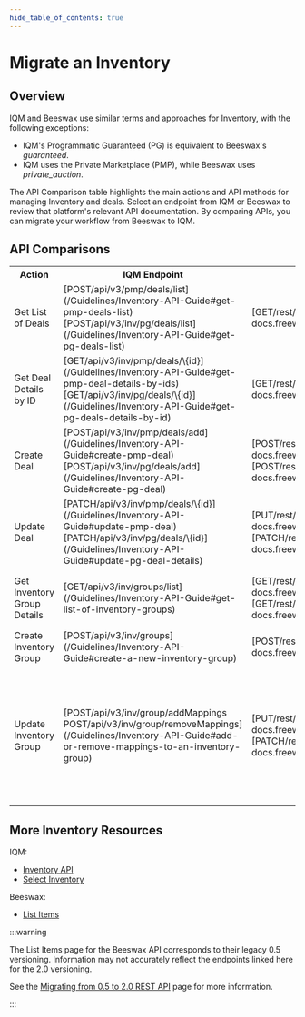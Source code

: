 ```yaml
---
hide_table_of_contents: true
---
```



# Migrate an Inventory

## Overview

IQM and Beeswax use similar terms and approaches for Inventory, with the following exceptions:

  * IQM's Programmatic Guaranteed (PG) is equivalent to Beeswax's <var>guaranteed</var>.
  * IQM uses the Private Marketplace (PMP), while Beeswax uses <var>private_auction</var>.

The API Comparison table highlights the main actions and API methods for managing Inventory and deals. Select an endpoint from IQM or Beeswax to review that platform's relevant API documentation. By comparing APIs, you can migrate your workflow from Beeswax to IQM.

## API Comparisons

<center>
<table className='endpointTable'>
<th>Action</th>
<th>IQM Endpoint</th>
<th style={{textWrap: 'nowrap' }}>Beeswax Endpoint</th>
<th>Notes</th>
<tr>
  <td>Get List of Deals</td>
  <td>[<span class="badge bar badge--success">POST</span><span class="path-text">/api/v3/pmp/deals/list</span>](/Guidelines/Inventory-API-Guide#get-pmp-deals-list) <br />[<span class="badge bar badge--success">POST</span><span class="path-text">/api/v3/inv/pg/deals/list</span>](/Guidelines/Inventory-API-Guide#get-pg-deals-list)</td>
  <td>[<span class="badge bar badge--primary">GET</span><span class="path-text">/rest/v2/deals</span>](https://api-docs.freewheel.tv/beeswax/v2.0/reference/listdeals)</td>
  <td>IQM endpoints return lists of deals available to customers (<var>owIds</var>) or to the user (<var>owId</var>).</td>
</tr>
<tr>
  <td>Get Deal Details by ID</td>
  <td>[<span class="badge bar badge--primary">GET</span><span class="path-text">/api/v3/inv/pmp/deals/\{id}</span>](/Guidelines/Inventory-API-Guide#get-pmp-deal-details-by-ids) <br />[<span class="badge bar badge--primary">GET</span><span class="path-text">/api/v3/inv/pg/deals/\{id}</span>](/Guidelines/Inventory-API-Guide#get-pg-deals-details-by-id)</td>
  <td>[<span class="badge bar badge--primary">GET</span><span class="path-text">/rest/v2/deals/\{id}</span>](https://api-docs.freewheel.tv/beeswax/v2.0/reference/retrievedeal)</td>
  <td rowSpan={3}>Beeswax endpoint specifies deal type with the <var>deal_type</var> parameter.</td>
</tr>
<tr>
  <td>Create Deal</td>
  <td>[<span class="badge bar badge--success">POST</span><span class="path-text">/api/v3/inv/pmp/deals/add</span>](/Guidelines/Inventory-API-Guide#create-pmp-deal) <br />[<span class="badge bar badge--success">POST</span><span class="path-text">/api/v3/inv/pg/deals/add</span>](/Guidelines/Inventory-API-Guide#create-pg-deal)</td>
  <td>[<span class="badge bar badge--success">POST</span><span class="path-text">/rest/v2/deals</span>](https://api-docs.freewheel.tv/beeswax/v2.0/reference/createdeal)<br />[<span class="badge bar badge--success">POST</span><span class="path-text">/rest/v2/deals/bulk</span>](https://api-docs.freewheel.tv/beeswax/v2.0/reference/bulkdeal-create)</td>
</tr>
<tr>
  <td>Update Deal</td>
  <td>[<span class="badge bar badge--info">PATCH</span><span class="path-text">/api/v3/inv/pmp/deals/\{id}</span>](/Guidelines/Inventory-API-Guide#update-pmp-deal) <br />[<span class="badge bar badge--info">PATCH</span><span class="path-text">/api/v3/inv/pg/deals/\{id}</span>](/Guidelines/Inventory-API-Guide#update-pg-deal-details)</td>
  <td>[<span class="badge bar badge--warning">PUT</span><span class="path-text">/rest/v2/deals/\{id}</span>](https://api-docs.freewheel.tv/beeswax/v2.0/reference/updatedeal)<br />[<span class="badge bar badge--info">PATCH</span><span class="path-text">/rest/v2/deals/\{id}</span>](https://api-docs.freewheel.tv/beeswax/v2.0/reference/partialupdatedeal)</td>
</tr>
<tr>
  <td>Get Inventory Group Details</td>
  <td>[<span class="badge bar badge--primary">GET</span><span class="path-text">/api/v3/inv/groups/list</span>](/Guidelines/Inventory-API-Guide#get-list-of-inventory-groups)</td>
  <td>[<span class="badge bar badge--primary">GET</span><span class="path-text">/rest/v2/custom-list-items</span>](https://api-docs.freewheel.tv/beeswax/v2.0/reference/listcustomlistitems)<br />[<span class="badge bar badge--primary">GET</span><span class="path-text">/rest/v2/custom-list-items/\{id}</span>](https://api-docs.freewheel.tv/beeswax/v2.0/reference/retrievecustomlistitem)</td>
  <td>IQM endpoint can return group by <var>id</var> or, if unspecified, all groups.</td>
</tr>
<tr>
  <td>Create Inventory Group</td>
  <td>[<span class="badge bar badge--success">POST</span><span class="path-text">/api/v3/inv/groups</span>](/Guidelines/Inventory-API-Guide#create-a-new-inventory-group)</td>
  <td>[<span class="badge bar badge--success">POST</span><span class="path-text">/rest/v2/custom-list-items</span>](https://api-docs.freewheel.tv/beeswax/v2.0/reference/createcustomlistitem)</td>
  <td></td>
</tr>
<tr>
  <td>Update Inventory Group</td>
  <td>[<span class="badge bar badge--success">POST</span><span class="path-text">/api/v3/inv/group/addMappings</span><br /><span class="badge bar badge--success">POST</span><span class="path-text">/api/v3/inv/group/removeMappings</span>](/Guidelines/Inventory-API-Guide#add-or-remove-mappings-to-an-inventory-group)</td>
  <td>[<span class="badge bar badge--warning">PUT</span><span class="path-text">/rest/v2/custom-list-items/\{id}</span>](https://api-docs.freewheel.tv/beeswax/v2.0/reference/updatecustomlistitem)<br />[<span class="badge bar badge--info">PATCH</span><span class="path-text">/rest/v2/custom-list-items/\{id}</span>](https://api-docs.freewheel.tv/beeswax/v2.0/reference/partialupdatecustomlistitem)</td>
  <td>IQM endpoints support adding/removing Inventories to a group by specifying filters, deal IDs, contextual Inventory keywords or URLs, or by Inventory ID.</td>
</tr>
</table></center>

## More Inventory Resources 

IQM:

  * [Inventory API](/Guidelines/Inventory-API-Guide)
  * [Select Inventory<ExternalLink />](https://help.iqm.com/en/collections/2908807-select-inventory)

Beeswax: 

  * [List Items<ExternalLink />](https://api-docs.freewheel.tv/beeswax/reference/custom-lists-items)

<div className="child4">
:::warning

The List Items page for the Beeswax API corresponds to their legacy 0.5 versioning. Information may not accurately reflect the endpoints linked here for the 2.0 versioning. 

See the [Migrating from 0.5 to 2.0 REST API<ExternalLink />](https://api-docs.freewheel.tv/beeswax/v2.0/migrating-from-05-to-20-rest-api) page for more information. 

:::
</div>
